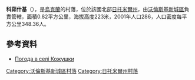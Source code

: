 {{coord|50|27|21|N|27|30|39|E|scale:30000|display=title}}

'''科茹什基'''（{{lang-uk|Кожушки}}），是[[烏克蘭|烏克蘭]]的村落，位於該國北部[[日托米爾州|日托米爾州]]，由[[沃倫斯基新城區|沃倫斯基新城區]]負責管轄，面積0.82平方公里，海拔高度223米，2001年人口286，人口密度每平方公里348.36人。

==參考資料==
* [http://weather.in.ua/ua/zhitomirskaja/10937 Погода в селі Кожушки] {{Wayback|url=http://weather.in.ua/ua/zhitomirskaja/10937 |date=20200811165930 }}

{{DEFAULTSORT:Кожушки}}
[[Category:沃倫斯基新城區村落|Category:沃倫斯基新城區村落]]
[[Category:日托米爾州村落|Category:日托米爾州村落]]

{{Zhytomyr-geo-stub}}